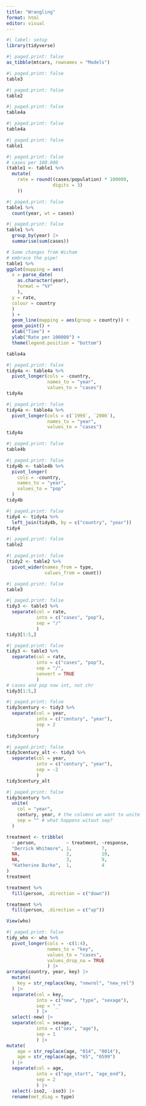 ```yaml
---
title: "Wrangling"
format: html
editor: visual
---
```


```r
#| label: setup 
library(tidyverse)
```

```r
#| paged.print: false
as_tibble(mtcars, rownames = "Models")
```

```r
#| paged.print: false
table3
```

```r
#| paged.print: false
table2
```

```r
#| paged.print: false
table4a
```

```r
#| paged.print: false
table4a
```

```r
#| paged.print: false
table1
```

```r
#| paged.print: false
# cases per 100.000
(table1 <- table1 %>% 
  mutate(
    rate = round((cases/population) * 100000,
                 digits = 3)
    ))
```

```r
#| paged.print: false
table1 %>% 
  count(year, wt = cases)
```

```r
#| paged.print: false
table1 %>% 
  group_by(year) |> 
  summarise(sum(cases))
```

```r
# Some changes from Wicham
# embrace the pipe!
table1 %>% 
ggplot(mapping = aes(
  x = parse_date(
    as.character(year),
    format = "%Y"
    ),
  y = rate,
  colour = country
  )
  ) + 
  geom_line(mapping = aes(group = country)) + 
  geom_point() + 
  xlab("Time") +
  ylab("Rate per 100000") +
  theme(legend.position = "bottom")
```

```r
table4a
```

```r
#| paged.print: false
tidy4a <- table4a %>% 
  pivot_longer(cols = -country,
               names_to = "year", 
               values_to = "cases")
tidy4a
```

```r
#| paged.print: false
tidy4a <- table4a %>% 
  pivot_longer(cols = c(`1999`, `2000`),
               names_to = "year", 
               values_to = "cases")
tidy4a
```

```r
#| paged.print: false
table4b
```

```r
#| paged.print: false
tidy4b <- table4b %>% 
  pivot_longer(
    cols = -country,
    names_to = "year",
    values_to = "pop"
  )
tidy4b
```

```r
#| paged.print: false
tidy4 <- tidy4a %>% 
  left_join(tidy4b, by = c("country", "year"))
tidy4
```

```r
#| paged.print: false
table2
```

```r
#| paged.print: false
(tidy2 <- table2 %>% 
  pivot_wider(names_from = type,
              values_from = count))
```

```r
#| paged.print: false
table3
```

```r
#| paged.print: false
tidy3 <- table3 %>% 
  separate(col = rate,
           into = c("cases", "pop"),
           sep = "/"
           )
tidy3[1:5,]
```

```r
#| paged.print: false
tidy3 <- table3 %>% 
  separate(col = rate,
           into = c("cases", "pop"),
           sep = "/",
           convert = TRUE
           )
# cases and pop now int, not chr
tidy3[1:5,]
```

```r
#| paged.print: false
tidy3century <- tidy3 %>% 
  separate(col = year,
           into = c("century", "year"),
           sep = 2
           )
tidy3century
```

```r
#| paged.print: false
tidy3century_alt <- tidy3 %>% 
  separate(col = year,
           into = c("century", "year"),
           sep = -2
           )
tidy3century_alt
```

```r
#| paged.print: false
tidy3century %>% 
  unite(
    col = "year",
    century, year, # the columns we want to unite
    sep = "" # what happens witout sep?
  )
```

```r
treatment <- tribble(
  ~ person,           ~ treatment, ~response,
  "Derrick Whitmore", 1,           7,
  NA,                 2,           10,
  NA,                 3,           9,
  "Katherine Burke",  1,           4
)
treatment
```

```r
treatment %>% 
  fill(person, .direction = c("down"))
```

```r
treatment %>% 
  fill(person, .direction = c("up"))
```

```r
View(who)
```

```r
#| paged.print: false
tidy_who <- who %>% 
  pivot_longer(cols = -c(1:4),
               names_to = "key",
               values_to = "cases",
               values_drop_na = TRUE
               ) |> 
arrange(country, year, key) |> 
  mutate(
    key = str_replace(key, "newrel", "new_rel")
  ) |> 
  separate(col = key,
           into = c("new", "type", "sexage"),
           sep = "_"
           ) |> 
  select(-new) |> 
  separate(col = sexage,
           into = c("sex", "age"),
           sep = 1
           ) |> 
mutate(
    age = str_replace(age, "014", "0014"), 
    age = str_replace(age, "65", "6599")
  ) |> 
  separate(col = age,
           into = c("age_start", "age_end"),
           sep = 2
           ) |> 
  select(-iso2, -iso3) |> 
  rename(met_diag = type)
```
